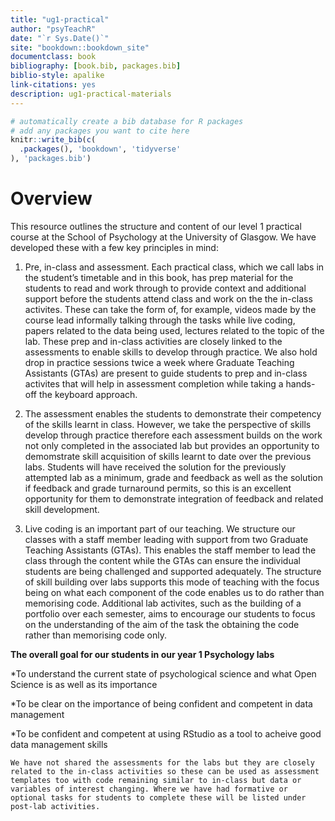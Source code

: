 ```yaml
--- 
title: "ug1-practical"
author: "psyTeachR"
date: "`r Sys.Date()`"
site: "bookdown::bookdown_site"
documentclass: book
bibliography: [book.bib, packages.bib]
biblio-style: apalike
link-citations: yes
description: ug1-practical-materials
---
```


```r
# automatically create a bib database for R packages
# add any packages you want to cite here
knitr::write_bib(c(
  .packages(), 'bookdown', 'tidyverse'
), 'packages.bib')

```

# Overview {-}

This resource outlines the structure and content of our level 1 practical course at the School of Psychology at the University of Glasgow. We have developed these with a few key principles in mind:

1. Pre, in-class and assessment. Each practical class, which we call labs in the student's timetable and in this book, has prep material for the students to read and work through to provide context and additional support before the students attend class and work on the the in-class activites. These can take the form of, for example, videos made by the course lead informally talking through the tasks while live coding, papers related to the data being used, lectures related to the topic of the lab. These prep and in-class activities are closely linked to the assessments to enable skills to develop through practice. We also hold drop in practice sessions twice a week where Graduate Teaching Assistants (GTAs) are present to guide students to prep and in-class activites that will help in assessment completion while taking a hands-off the keyboard approach.   

2. The assessment enables the students to demonstrate their competency of the skills learnt in class. However, we take the perspective of skills develop through practice therefore each assessment builds on the work not only completed in the associated lab but provides an opportunity to demomstrate skill acquisition of skills learnt to date over the previous labs. Students will have received the solution for the previously attempted lab as a minimum, grade and feedback as well as the solution if feedback and grade turnaround permits, so this is an excellent opportunity for them to demonstrate integration of feedback and related skill development.

3. Live coding is an important part of our teaching. We structure our classes with a staff member leading with support from two Graduate Teaching Assistants (GTAs). This enables the staff member to lead the class through the content while the GTAs can ensure the individual students are being challenged and supported adequately. The structure of skill building over labs supports this mode of teaching with the focus being on what each component of the code enables us to do rather than memorising code. Additional lab activites, such as the building of a portfolio over each semester, aims to encourage our students to focus on the understanding of the aim of the task the obtaining the code rather than memorising code only. 

**The overall goal for our students in our year 1 Psychology labs**

*To understand the current state of psychological science and what Open Science is as well as its importance

*To be clear on the importance of being confident and competent in data management 

*To be confident and competent at using RStudio as a tool to acheive good data management skills 

```block
We have not shared the assessments for the labs but they are closely related to the in-class activities so these can be used as assessment templates too with code remaining similar to in-class but data or variables of interest changing. Where we have had formative or optional tasks for students to complete these will be listed under post-lab activities.
```